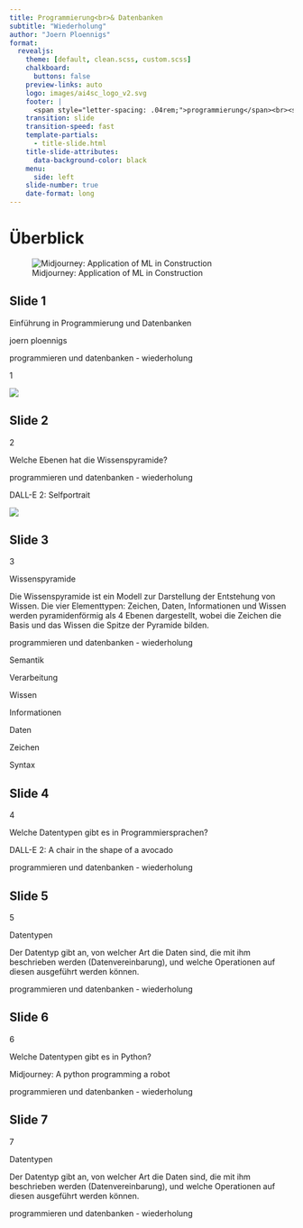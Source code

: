```yaml
---
title: Programmierung<br>& Datenbanken
subtitle: "Wiederholung"
author: "Joern Ploennigs"
format:
  revealjs:
    theme: [default, clean.scss, custom.scss]
    chalkboard: 
      buttons: false
    preview-links: auto
    logo: images/ai4sc_logo_v2.svg
    footer: |
      <span style="letter-spacing: .04rem;">programmierung</span><br><span style="letter-spacing: .0rem;">und datenbanken</span>
    transition: slide
    transition-speed: fast
    template-partials:
      - title-slide.html
    title-slide-attributes:
      data-background-color: black
    menu:
      side: left
    slide-number: true
    date-format: long
---
```


 
# Überblick {background="#333"}
<div class="midjourneyXX_frame">
![Midjourney: Application of ML in Construction](images/ueberblick/mj_application_of_machine_learning_in_construction.png){class="midjourneyXX"}
</div>



## Slide 1


Einführung in Programmierung und Datenbanken

joern ploennigs

programmieren und datenbanken - wiederholung

1

![](images/03w_Wiederholung/image_1.png)

## Slide 2


2

Welche Ebenen hat die Wissenspyramide?

programmieren und datenbanken - wiederholung

DALL-E 2: Selfportrait

![](images/03w_Wiederholung/image_2.jpg)

## Slide 3


3

Wissenspyramide

Die Wissenspyramide ist ein Modell zur Darstellung der Entstehung von Wissen. Die vier Elementtypen: Zeichen, Daten, Informationen und Wissen werden pyramidenförmig als 4 Ebenen dargestellt, wobei die Zeichen die Basis und das Wissen die Spitze der Pyramide bilden.

programmieren und datenbanken - wiederholung

Semantik

Verarbeitung

Wissen

Informationen

Daten

Zeichen

Syntax

## Slide 4


4

Welche Datentypen gibt es in Programmiersprachen?

DALL-E 2: A chair in the shape of a avocado

programmieren und datenbanken - wiederholung

## Slide 5


5

Datentypen

Der Datentyp gibt an, von welcher Art die Daten sind, die mit ihm beschrieben werden (Datenvereinbarung), und welche Operationen auf diesen ausgeführt werden können.

programmieren und datenbanken - wiederholung

## Slide 6


6

Welche Datentypen gibt es in Python?

Midjourney: A python programming a robot

programmieren und datenbanken - wiederholung

## Slide 7


7

Datentypen

Der Datentyp gibt an, von welcher Art die Daten sind, die mit ihm beschrieben werden (Datenvereinbarung), und welche Operationen auf diesen ausgeführt werden können.

programmieren und datenbanken - wiederholung